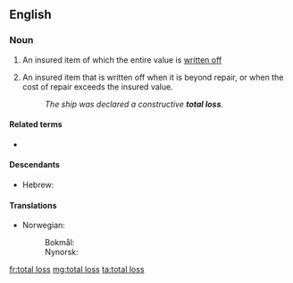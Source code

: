 ==English==

===Noun===
{{en-noun|es}}

# {{lb|en|accounting}} An insured item of which the entire value is [[write off|written off]]
# {{qual|insurance}} An insured item that is written off when it is beyond repair, or when the cost of repair exceeds the insured value.
#: ''The ship was declared a constructive '''total loss'''.''

====Related terms====
* {{l|en|write-off}}

====Descendants====
* Hebrew: {{l|he|טוטל לוס|tr=totál los}}

====Translations====
{{trans-top|insured item written off}}
* Norwegian:
*: Bokmål: {{t|nb|totaltap|n}}
*: Nynorsk: {{t|nn|totaltap|n}}
{{trans-mid}}
{{trans-bottom}}

[[fr:total loss]]
[[mg:total loss]]
[[ta:total loss]]